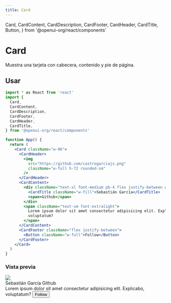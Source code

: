 ```yaml
---
title: Card
---
```


  Card,
  CardContent,
  CardDescription,
  CardFooter,
  CardHeader,
  CardTitle,
  Button,
} from '@openui-org/react/components'

# Card

Muestra una tarjeta con cabecera, contenido y pie de página.

## Usar

```jsx
import * as React from 'react'
import {
  Card,
  CardContent,
  CardDescription,
  CardFooter,
  CardHeader,
  CardTitle,
} from '@openui-org/react/components'

function App() {
  return (
    <Card className="w-96">
      <CardHeader>
        <img
          src="https://github.com/castrogarciajs.png"
          className="w-full h-72 rounded-sm"
        />
      </CardHeader>
      <CardContent>
        <div className="text-xl font-medium pb-4 flex justify-between w-full">
          <CardTitle className="w-fill">Sebastián García</CardTitle>
          <span>Github</span>
        </div>
        <span className="text-sm font-extralight">
          Lorem ipsum dolor sit amet consectetur adipisicing elit. Explicabo,
          voluptatum?
        </span>
      </CardContent>
      <CardFooter className="flex justify-between">
        <Button className="w-full">Follow</Button>
      </CardFooter>
    </Card>
  )
}
```

### Vista previa

<Preview>
  <Card className="w-96">
    <CardHeader>
      <img
        src="https://github.com/castrogarciajs.png"
        className="w-full h-72 rounded-sm"
      />
    </CardHeader>
    <CardContent>
      <div className="text-xl font-medium pb-4 flex justify-between w-full">
        <CardTitle className="w-fill">Sebastián García</CardTitle>
        <span>Github</span>
      </div>
      <span className="text-sm font-extralight">
        Lorem ipsum dolor sit amet consectetur adipisicing elit. Explicabo,
        voluptatum?
      </span>
    </CardContent>
    <CardFooter className="flex justify-between">
      <Button className="w-full">Follow</Button>
    </CardFooter>
  </Card>
</Preview>
